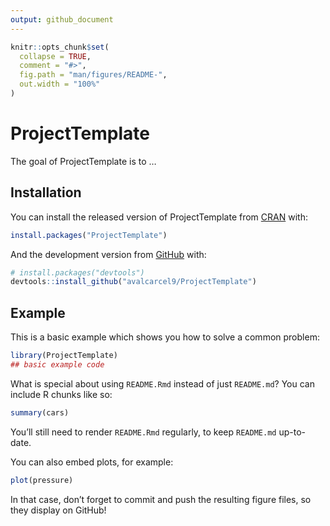 ```yaml
---
output: github_document
---
```


<!-- README.md is generated from README.Rmd. Please edit that file -->

```r
knitr::opts_chunk$set(
  collapse = TRUE,
  comment = "#>",
  fig.path = "man/figures/README-",
  out.width = "100%"
)
```
# ProjectTemplate

<!-- badges: start -->
<!-- badges: end -->

The goal of ProjectTemplate is to ...

## Installation

You can install the released version of ProjectTemplate from [CRAN](https://CRAN.R-project.org) with:

``` r
install.packages("ProjectTemplate")
```

And the development version from [GitHub](https://github.com/) with:

``` r
# install.packages("devtools")
devtools::install_github("avalcarcel9/ProjectTemplate")
```
## Example

This is a basic example which shows you how to solve a common problem:

```r
library(ProjectTemplate)
## basic example code
```

What is special about using `README.Rmd` instead of just `README.md`? You can include R chunks like so:

```r
summary(cars)
```

You'll still need to render `README.Rmd` regularly, to keep `README.md` up-to-date.

You can also embed plots, for example:

```r
plot(pressure)
```

In that case, don't forget to commit and push the resulting figure files, so they display on GitHub!
